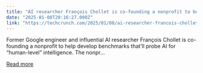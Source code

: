 ```yaml
---
title: "AI researcher François Chollet is co-founding a nonprofit to build benchmarks for AGI"
date: "2025-01-08T20:16:27.000Z"
link: "https://techcrunch.com/2025/01/08/ai-researcher-francois-chollet-is-co-founding-a-nonprofit-to-build-benchmarks-for-agi/"
---
```


Former Google engineer and influential AI researcher François Chollet is co-founding a nonprofit to help develop benchmarks that&#8217;ll probe AI for &#8220;human-level&#8221; intelligence. The nonpr...

[Read more](https://techcrunch.com/2025/01/08/ai-researcher-francois-chollet-is-co-founding-a-nonprofit-to-build-benchmarks-for-agi/)
